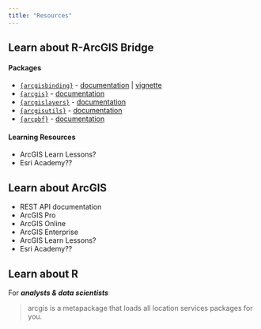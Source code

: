 ```yaml
---
title: "Resources"
---
```



##  Learn about R-ArcGIS Bridge

#### Packages
- [`{arcgisbinding}`](https://github.com/R-ArcGIS/r-bridge) - [documentation](https://rdrr.io/github/R-ArcGIS/r-bridge/man/arcgisbinding.html) | [vignette](https://r.esri.com/assets/arcgisbinding-vignette.html)
- [`{arcgis}`](https://github.com/R-ArcGIS/arcgis) - [documentation](https://r.esri.com/arcgis/)
- [`{arcgislayers}`](https://github.com/R-ArcGIS/arcgislayers) - [documentation](https://r.esri.com/arcgislayers/)
- [`{arcgisutils}`](https://github.com/R-ArcGIS/arcgisutils) - [documentation](https://r.esri.com/arcgisutils/)
- [`{arcpbf}`](https://github.com/JosiahParry/arcpbf) - [documentation](https://r.esri.com/arcpbf/)

#### Learning Resources
- ArcGIS Learn Lessons? 
- Esri Academy??


## Learn about ArcGIS
- REST API documentation
- ArcGIS Pro
- ArcGIS Online
- ArcGIS Enterprise
- ArcGIS Learn Lessons? 
- Esri Academy??

## Learn about R

For ___analysts & data scientists___

> arcgis is a metapackage that loads all location services packages for you.


